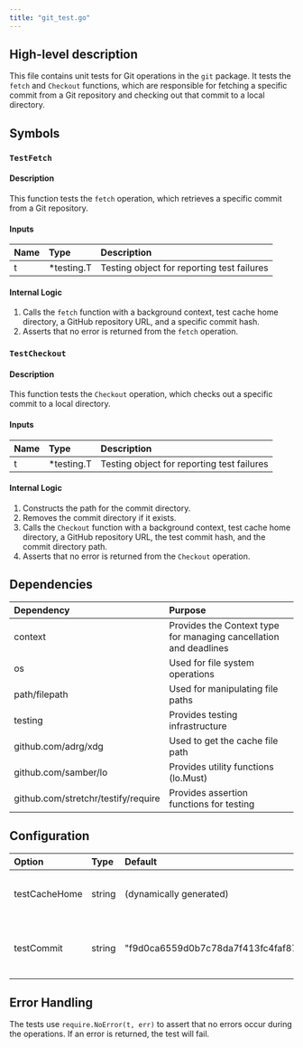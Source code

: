 ```yaml
---
title: "git_test.go"
---
```


## High-level description
This file contains unit tests for Git operations in the `git` package. It tests the `fetch` and `Checkout` functions, which are responsible for fetching a specific commit from a Git repository and checking out that commit to a local directory.

## Symbols

### `TestFetch`
#### Description
This function tests the `fetch` operation, which retrieves a specific commit from a Git repository.

#### Inputs
| Name | Type | Description |
|:-----|:-----|:------------|
| t | *testing.T | Testing object for reporting test failures |

#### Internal Logic
1. Calls the `fetch` function with a background context, test cache home directory, a GitHub repository URL, and a specific commit hash.
2. Asserts that no error is returned from the `fetch` operation.

### `TestCheckout`
#### Description
This function tests the `Checkout` operation, which checks out a specific commit to a local directory.

#### Inputs
| Name | Type | Description |
|:-----|:-----|:------------|
| t | *testing.T | Testing object for reporting test failures |

#### Internal Logic
1. Constructs the path for the commit directory.
2. Removes the commit directory if it exists.
3. Calls the `Checkout` function with a background context, test cache home directory, a GitHub repository URL, the test commit hash, and the commit directory path.
4. Asserts that no error is returned from the `Checkout` operation.

## Dependencies
| Dependency | Purpose |
|:-----------|:--------|
| context | Provides the Context type for managing cancellation and deadlines |
| os | Used for file system operations |
| path/filepath | Used for manipulating file paths |
| testing | Provides testing infrastructure |
| github.com/adrg/xdg | Used to get the cache file path |
| github.com/samber/lo | Provides utility functions (lo.Must) |
| github.com/stretchr/testify/require | Provides assertion functions for testing |

## Configuration
| Option | Type | Default | Description |
|:-------|:-----|:--------|:------------|
| testCacheHome | string | (dynamically generated) | The cache directory path for testing |
| testCommit | string | "f9d0ca6559d0b7c78da7f413fc4faf87ae9b8919" | The specific Git commit hash used for testing |

## Error Handling
The tests use `require.NoError(t, err)` to assert that no errors occur during the operations. If an error is returned, the test will fail.